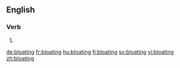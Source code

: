 ==English==

===Verb===
{{head|en|present participle}}

# {{present participle of|bloat|lang=en}}

[[de:bloating]]
[[fr:bloating]]
[[hu:bloating]]
[[fi:bloating]]
[[sv:bloating]]
[[vi:bloating]]
[[zh:bloating]]